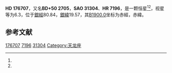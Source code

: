 {{Starbox begin
| name = HD 176707
}}
{{Starbox observe
| epoch = [[J2000.0|J2000.0]]
| constell = {{星座名待查}}<ref name=SIMBAD>{{cite web
 | url=http://simbad.u-strasbg.fr/simbad/sim-id?Ident=HR+7196
 | title =Pulsating variable Star
 | publisher=Centre de Données astronomiques de Strasbourg
 | work=SIMBAD
 | accessdate=2012-07-13}}</ref><ref name=DATA>{{cite web
 | url=http://vizier.u-strasbg.fr/viz-bin/VizieR-5?-out.add=.&-source=5050&-corr=PK=HR&-out.max=9999&HR=7196
 | title=VizieR Detailed Page
 | accessdate=2012-07-13
 | archive-date=2016-03-05
 | archive-url=https://web.archive.org/web/20160305203143/http://vizier.u-strasbg.fr/viz-bin/VizieR-5?-out.add=.&-source=5050&-corr=PK=HR&-out.max=9999&HR=7196
 | dead-url=no
 }}</ref>
| 星官 = 
| ra = {{RA|18|58|59.6}}<ref name=SIMBAD /><ref name=DATA />
| dec = {{DEC|+50|48|34}}<ref name=SIMBAD /><ref name=DATA />
| appmag_v = 6.3<ref name=SIMBAD /><ref name=DATA />
}}
{{Starbox character
| class = G8III<ref name=SIMBAD /><ref name=DATA />
| b-v = 0.98<ref name=SIMBAD /><ref name=DATA />
| u-b = <ref name=SIMBAD /><ref name=DATA />
| r-i = <ref name=SIMBAD /><ref name=DATA />
| variable = 
}}
{{Starbox astrometry
| radial_v = 
| prop_mo_ra = -21
| parallax = 
| p_error = 
}}
{{Starbox catalog
| names =BD+50 2705，[[SAO星表|SAO]] 31304，[[HD星表|HD]] 176707，[[HR星表|HR]] 7196}}
{{Starbox reference |Simbad=HR+7196}}
{{Starbox end}}

'''HD 176707'''，又名'''BD+50 2705'''，'''SAO 31304'''、'''HR 7196'''，是一颗恒星<ref name=SIMBAD /><ref name=DATA />，视星等为6.3，位于[[銀道座標系|銀經]]80.84，[[銀道座標系|銀緯]]19.57，其[[B1900.0|B1900.0]]坐标为赤經{{RA|18|56|30.3}}，赤緯{{DEC|+50|19.57|12}}。

== 参考文献 ==
{{reflist}}

{{star-stub}}

[[Category:HD和HDE天體|176707]]
[[Category:HR天體|7196]]
[[Category:SAO天體|31304]]
[[Category:天龙座|Category:天龙座]]